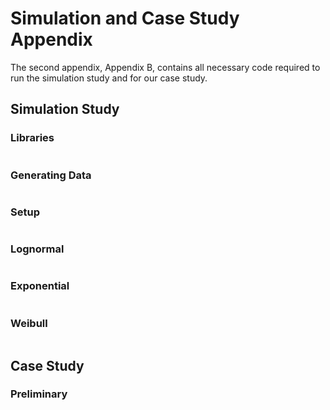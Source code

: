 # Simulation and Case Study Appendix

The second appendix, Appendix B, contains all necessary code required to run the simulation study and for our case study.

## Simulation Study

### Libraries

```r
```

### Generating Data

```r
```

### Setup

```r
```

### Lognormal

```r
```

### Exponential

```r
```

### Weibull

```r
```

## Case Study

###  Preliminary

```r
```

```r
```

```r
```

```r
```

```r
```

